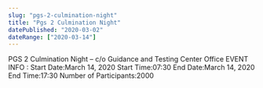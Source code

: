 ```yaml
---
slug: "pgs-2-culmination-night"
title: "Pgs 2 Culmination Night"
datePublished: "2020-03-02"
dateRange: ["2020-03-14"]
---
```


<!--- content start --->

PGS 2 Culmination Night – c/o Guidance and Testing Center Office
EVENT INFO :
Start Date:March 14, 2020
Start Time:07:30
End Date:March 14, 2020
End Time:17:30
Number of Participants:2000

<!--- content end --->